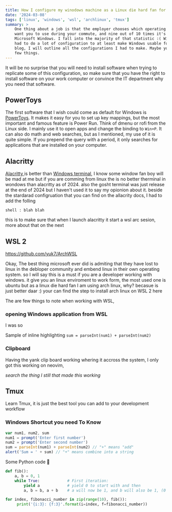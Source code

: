 ```yaml
---
title: How I configure my winodows machine as a Linux die hard fan for my work
date: '2024-03-08'
tags: ['linux', 'windows', 'wsl', 'archlinux', 'tmux']
summary: >
    One thing about a job is that the employer chooses which operating system they
    want you to use during your commute, and nine out of 10 times it's going to be
    Microsoft Windows. I fall into the majority of that statistic :( With that, I
    had to do a lot of configuration to at least make Windows usable for me. On this
    blog, I will outline all the configurations I had to make. Maybe you can learn a
    few things.
---
```


It will be no surprise that you will need to install software when trying to
replicate some of this configuration, so make sure that you have the right to
install software on your work computer or convince the IT department why you
need that software.

## PowerToys

The first software that I wish could come as default for Windows is [PowerToys](https://learn.microsoft.com/en-us/windows/powertoys/).
It makes it easy for you to set up key mappings, but the most important and
famous feature is Power Run. Think of dmenu or rofi from the Linux side. I
mainly use it to open apps and change the binding to `Win+P`. It can also do math
and web searches, but as I mentioned, my use of it is quite simple. If you
prepend the query with a period, it only searches for applications that are
installed on your computer.


## Alacritty

[Alacritty ](https://alacritty.org/) is better than [Windows terminal](https://learn.microsoft.com/en-us/windows/terminal/), I know some
window fan boy will be mad at me but if you are comming from linux the is no
better therminal in wondows than alacritty as of 2024. also the gosht terminal was just release at the end of 2024 but I haven't
used it to say my opionion about it. beside the stardarad configruation that you
can find on the allacrity docs, I had to add the folling

```
shell : blah blah
```
this is to make sure that when I launch alacritty it start a wsl arc sesion,
more about that on the next


## WSL 2

https://github.com/yuk7/ArchWSL

Okay, The best thing microsoft ever did is admiting that they have lost to
linux in the debloper community and embend linux in their own operating system.
so I will say this is a must if you are a developer working with windows. it
give you an linux enviroment to work form, the most used one is ubuntu but as a
linux die hard fan I am using arch linux, why? becasue is just better daar :)
your can find the step to install arch linux on WSL 2 here

The are few things to note when working with WSL, 

### opening Windows application from WSL
I was so 

Sample of inline highlighting `sum = parseInt(num1) + parseInt(num2)`


### Clipboard
Having the yank clip board working whering it accross the system, I only got
this working on neovim, 

_search the thing I still that made this working_


## Tmux

Learn Tmux, it is just the best tool you can add to your development workflow


### Windows Shortcut you need To Know



```javascript
var num1, num2, sum
num1 = prompt('Enter first number')
num2 = prompt('Enter second number')
sum = parseInt(num1) + parseInt(num2) // "+" means "add"
alert('Sum = ' + sum) // "+" means combine into a string
```

Some Python code 🐍

```python
def fib():
    a, b = 0, 1
    while True:            # First iteration:
        yield a            # yield 0 to start with and then
        a, b = b, a + b    # a will now be 1, and b will also be 1, (0 + 1)

for index, fibonacci_number in zip(range(10), fib()):
     print('{i:3}: {f:3}'.format(i=index, f=fibonacci_number))
```
